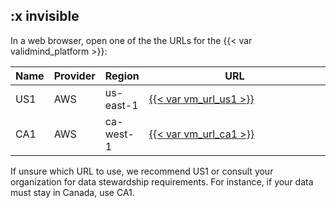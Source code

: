## :x invisible

<!-- Use `## :x header` to include an invisible section that can be linked to via nutshell  -->

In a web browser, open one of the the URLs for the {{< var validmind_platform >}}:
   
   | Name | Provider | Region | URL |
   |--|--|--|----------|
   | US1 | AWS | us-east-1 | [{{< var vm_url_us1 >}}]({{< var vm_url_us1 >}}) |
   | CA1 | AWS | ca-west-1 | [{{< var vm_url_ca1 >}}]({{< var vm_url_ca1 >}}) |
   
   If unsure which URL to use, we recommend US1 or consult your organization for data stewardship requirements. For instance, if your data must stay in Canada, use CA1.